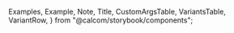 
  Examples,
  Example,
  Note,
  Title,
  CustomArgsTable,
  VariantsTable,
  VariantRow,
} from "@calcom/storybook/components";


<Meta title="UI/Button Group" component={ButtonGroup} />

<Title title="Button Group" suffix="Brief" subtitle="Version 2.0 — Last Update: 22 Aug 2022" />

## Definition

Button group enables multiple buttons to be combined into a single unit. It offers users access to frequently performed, related actions.

## Structure

<CustomArgsTable of={ButtonGroup} />

<Examples
  title="Breadcrumb style"
  footNote={
    <ul>
      <li>
        Separated: In general, separated button group style can be included in container such as card, modal,
        and page.
      </li>
      <li>Combined: Combined button group can be used standalone e.g. mini toggles for calendars</li>
    </ul>
  }>
  <Example title="Default">
    <ButtonGroup>
      <Button StartIcon="trash" variant="icon" color="secondary" />
      <Button StartIcon="navigation" variant="icon" color="secondary" />
      <Button StartIcon="clipboard" variant="icon" color="secondary" />
    </ButtonGroup>
  </Example>
  <Example title="Combined">
    <ButtonGroup combined>
      <Button StartIcon="trash" variant="icon" color="secondary" />
      <Button StartIcon="navigation" variant="icon" color="secondary" />
      <Button StartIcon="clipboard" variant="icon" color="secondary" />
    </ButtonGroup>
  </Example>
</Examples>

<Canvas>
  <Story name="All Variants">
    <VariantsTable titles={["Default", "Secondary", "Minimal"]} columnMinWidth={150}>
      <VariantRow variant="Default">
        <ButtonGroup>
          <Button StartIcon="trash" variant="icon" />
          <Button StartIcon="navigation" variant="icon" />
          <Button StartIcon="clipboard" variant="icon" />
        </ButtonGroup>
        <ButtonGroup>
          <Button StartIcon="trash" variant="icon" color="secondary" />
          <Button StartIcon="navigation" variant="icon" color="secondary" />
          <Button StartIcon="clipboard" variant="icon" color="secondary" />
        </ButtonGroup>
        <ButtonGroup>
          <Button StartIcon="trash" variant="icon" color="minimal" />
          <Button StartIcon="navigation" variant="icon" color="minimal" />
          <Button StartIcon="clipboard" variant="icon" color="minimal" />
        </ButtonGroup>
      </VariantRow>
      <VariantRow variant="Combined">
        <ButtonGroup combined>
          <Button StartIcon="trash" variant="icon" />
          <Button StartIcon="navigation" variant="icon" />
          <Button StartIcon="clipboard" variant="icon" />
        </ButtonGroup>
        <ButtonGroup combined>
          <Button StartIcon="trash" variant="icon" color="secondary" />
          <Button StartIcon="navigation" variant="icon" color="secondary" />
          <Button StartIcon="clipboard" variant="icon" color="secondary" />
        </ButtonGroup>
      </VariantRow>
    </VariantsTable>
  </Story>
</Canvas>

<Canvas>
  <Story
    name="ButtonGroup Playground"
    args={{
      color: "secondary",
      combined: false,
    }}
    argTypes={{
      color: {
        control: {
          type: "select",
          options: ["primary", "secondary", "minimal"],
        },
      },
      combined: {
        control: {
          type: "boolean",
        },
      },
    }}>
    {({ color, combined }) => (
      <VariantsTable titles={[`${color}`]} columnMinWidth={150}>
        <VariantRow variant="">
          <ButtonGroup combined={combined}>
            <Button StartIcon="trash" variant="icon" color={color} />
            <Button StartIcon="navigation" variant="icon" color={color} />
            <Button StartIcon="clipboard" variant="icon" color={color} />
          </ButtonGroup>
        </VariantRow>
      </VariantsTable>
    )}
  </Story>
</Canvas>
